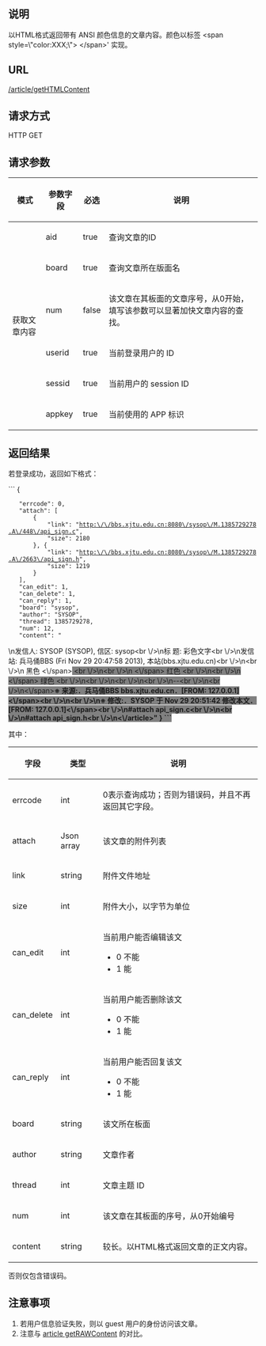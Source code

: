 ==说明==
以HTML格式返回带有 ANSI 颜色信息的文章内容。颜色以标签 &lt;span style=\"color:XXX;\"> &lt;/span>' 实现。

==URL==
<u>/article/getHTMLContent</u>

==请求方式==
HTTP GET

==请求参数==
{|
|-
! 模式
! 参数字段
! 必选
! 说明
|-
| rowspan="8"|获取文章内容
| aid
| true
| 查询文章的ID
|-
| board
| true
| 查询文章所在版面名
|-
| num
| false
| 该文章在其板面的文章序号，从0开始，填写该参数可以显著加快文章内容的查找。
|-
| userid
| true
| 当前登录用户的 ID
|-
| sessid
| true
| 当前用户的 session ID
|-
| appkey
| true
| 当前使用的 APP 标识
|}

==返回结果==
若登录成功，返回如下格式：

```
{ 
	"errcode": 0, 
	"attach": [ 
		{ 
			"link": "http:\/\/bbs.xjtu.edu.cn:8080\/sysop\/M.1385729278.A\/448\/api_sign.c", 
			"size": 2180
		}, { 
			"link": "http:\/\/bbs.xjtu.edu.cn:8080\/sysop\/M.1385729278.A\/2663\/api_sign.h", 
			"size": 1219 
		} 
	], 
	"can_edit": 1, 
	"can_delete": 1, 
	"can_reply": 1, 
	"board": "sysop", 
	"author": "SYSOP", 
	"thread": 1385729278, 
	"num": 12, 
	"content": "<article>\n发信人: SYSOP (SYSOP), 信区: sysop<br \/>\n标  题: 彩色文字<br \/>\n发信站: 兵马俑BBS (Fri Nov 29 20:47:58 2013), 本站(bbs.xjtu.edu.cn)<br \/>\n<br \/>\n     <span style=\"color:black;\">   黑色   <\/span><span style=\"color:black;background-color:gray;\">                <br \/>\n<br \/>\n     <\/span><span style=\"color:red;\">   红色                       <br \/>\n<br \/>\n     <\/span><span style=\"color:green;\">   绿色                    <br \/>\n<br \/>\n<br \/>\n<br \/>\n--<br \/>\n<br \/>\n<\/span><span style=\"color:red;font-weight:bold;\">※ 来源:．兵马俑BBS bbs.xjtu.edu.cn．[FROM: 127.0.0.1]<\/span><br \/>\n<br \/>\n<span style=\"color:teal;font-weight:bold;\">※ 修改:．SYSOP 于 Nov 29 20:51:42 修改本文．[FROM: 127.0.0.1]<\/span><br \/>\n#attach api_sign.c<br \/>\n<br \/>\n#attach api_sign.h<br \/>\n<\/article>" 
}
```

其中：
{|
|-
! 字段
! 类型
! 说明
|-
| errcode
| int
| 0表示查询成功；否则为错误码，并且不再返回其它字段。
|-
| attach
| Json array
| 该文章的附件列表
|-
| link
| string
| 附件文件地址
|-
| size
| int
| 附件大小，以字节为单位
|-
| can_edit
| int
| 当前用户能否编辑该文
*0 不能
*1 能
|-
| can_delete
| int
| 当前用户能否删除该文
*0 不能
*1 能
|-
| can_reply
| int
| 当前用户能否回复该文
*0 不能
*1 能
|-
| board
| string
| 该文所在板面
|-
| author
| string
| 文章作者
|-
| thread
| int
| 文章主题 ID
|-
| num
| int
| 该文章在其板面的序号，从0开始编号
|-
| content
| string
| 较长。以HTML格式返回文章的正文内容。
|}

否则仅包含错误码。

==注意事项==
#若用户信息验证失败，则以 guest 用户的身份访问该文章。
#注意与 [[article getRAWContent]] 的对比。